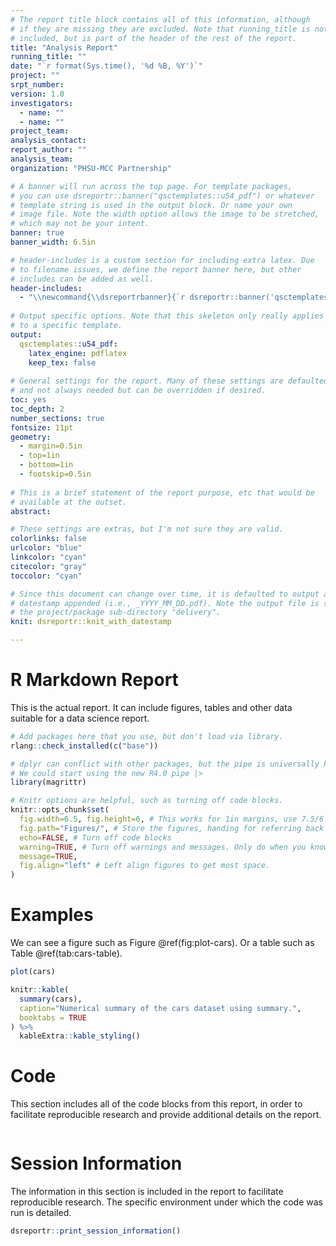 ```yaml
---
# The report title block contains all of this information, although
# if they are missing they are excluded. Note that running_title is not
# included, but is part of the header of the rest of the report.
title: "Analysis Report"
running_title: ""
date: "`r format(Sys.time(), '%d %B, %Y')`"
project: ""
srpt_number:
version: 1.0
investigators:
  - name: ""
  - name: ""
project_team:
analysis_contact:
report_author: ""
analysis_team:
organization: "PHSU-MCC Partnership"

# A banner will run across the top page. For template packages,
# you can use dsreportr::banner("qsctemplates::u54_pdf") or whatever
# template string is used in the output block. Or name your own
# image file. Note the width option allows the image to be stretched,
# which may not be your intent.
banner: true
banner_width: 6.5in

# header-includes is a custom section for including extra latex. Due
# to filename issues, we define the report banner here, but other
# includes can be added as well.
header-includes:
  - "\\newcommand{\\dsreportrbanner}{`r dsreportr::banner('qsctemplates::u54_pdf')`}"
  
# Output specific options. Note that this skeleton only really applies
# to a specific template.
output:
  qsctemplates::u54_pdf:
    latex_engine: pdflatex
    keep_tex: false
    
# General settings for the report. Many of these settings are defaulted
# and not always needed but can be overridden if desired.
toc: yes
toc_depth: 2
number_sections: true
fontsize: 11pt
geometry:
  - margin=0.5in
  - top=1in
  - bottom=1in
  - footskip=0.5in
  
# This is a brief statement of the report purpose, etc that would be
# available at the outset.
abstract: 

# These settings are extras, but I'm not sure they are valid.
colorlinks: false
urlcolor: "blue"
linkcolor: "cyan"
citecolor: "gray"
toccolor: "cyan"

# Since this document can change over time, it is defaulted to output a pdf with the
# datestamp appended (i.e., _YYYY_MM_DD.pdf). Note the output file is stored in
# the project/package sub-directory "delivery".
knit: dsreportr::knit_with_datestamp

---
```


# R Markdown Report
This is the actual report. It can include figures, tables and other data
suitable for a data science report.


```r
# Add packages here that you use, but don't load via library.
rlang::check_installed(c("base"))

# dplyr can conflict with other packages, but the pipe is universally helpful.
# We could start using the new R4.0 pipe |>
library(magrittr)

# Knitr options are helpful, such as turning off code blocks.
knitr::opts_chunk$set(
  fig.width=6.5, fig.height=6, # This works for 1in margins, use 7.5/6 for 0.5 margins
  fig.path="Figures/", # Store the figures, handing for referring back to the report
  echo=FALSE, # Turn off code blocks
  warning=TRUE, # Turn off warnings and messages. Only do when you know what they are.
  message=TRUE,
  fig.align="left" # Left align figures to get most space.
)
```

# Examples

We can see a figure such as Figure \@ref(fig:plot-cars). Or a table such as Table \@ref(tab:cars-table).

```r
plot(cars)
```

```r
knitr::kable(
  summary(cars),
  caption="Numerical summary of the cars dataset using summary.",
  booktabs = TRUE
) %>%
  kableExtra::kable_styling()

```


<!---
ATTENTION: The code below will accumulate all of the code blocks and print them out
here, as section (called Code). This allows you to still have the code but not clutter
the report.
--->
\newpage
# Code
This section includes all of the code blocks from this report, in order to facilitate 
reproducible research and provide additional details on the report. 

```r
```


<!---
ATTENTION: The below text should remain at the bottom of your markdown
as it provides tables about the runtime environment. You should leave
everything from the start of this paragraph down at the end of the 
document.
--->
\newpage
# Session Information
The information in this section is included in the report to facilitate reproducible research. The specific environment under which the code was run is detailed. 
```r
dsreportr::print_session_information()
```
